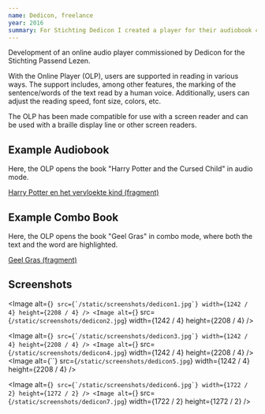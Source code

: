 ```yaml
---
name: Dedicon, freelance
year: 2016
summary: For Stichting Dedicon I created a player for their audiobook collection. It's built specifically for users with visual impairments. The player has a karaoke function that highlights the text currently being read, which helps children with dyslexia. (in Dutch)
---
```


Development of an online audio player commissioned by Dedicon for the Stichting Passend Lezen.

With the Online Player (OLP), users are supported in reading in various ways. The support includes, among other features, the marking of the sentence/words of the text read by a human voice. Additionally, users can adjust the reading speed, font size, colors, etc.

The OLP has been made compatible for use with a screen reader and can be used with a braille display line or other screen readers.

## Example Audiobook

Here, the OLP opens the book "Harry Potter and the Cursed Child" in audio mode.

[Harry Potter en het vervloekte kind (fragment)](https://olp.netlify.app/?bookUrl=https://olp.netlify.app/harry-potter/ncc.html)

## Example Combo Book

Here, the OLP opens the book "Geel Gras" in combo mode, where both the text and the word are highlighted.

[Geel Gras (fragment)](https://olp.netlify.app/?bookUrl=https://olp.netlify.app/geel-gras/ncc.html)

## Screenshots

<Image
  alt={``}
  src={`/static/screenshots/dedicon1.jpg`}
  width={1242 / 4}
  height={2208 / 4}
/>
<Image
  alt={``}
  src={`/static/screenshots/dedicon2.jpg`}
  width={1242 / 4}
  height={2208 / 4}
/>

<Image
  alt={``}
  src={`/static/screenshots/dedicon3.jpg`}
  width={1242 / 4}
  height={2208 / 4}
/>
<Image
  alt={``}
  src={`/static/screenshots/dedicon4.jpg`}
  width={1242 / 4}
  height={2208 / 4}
/>
<Image
  alt={``}
  src={`/static/screenshots/dedicon5.jpg`}
  width={1242 / 4}
  height={2208 / 4}
/>

<Image
  alt={``}
  src={`/static/screenshots/dedicon6.jpg`}
  width={1722 / 2}
  height={1272 / 2}
/>
<Image
  alt={``}
  src={`/static/screenshots/dedicon7.jpg`}
  width={1722 / 2}
  height={1272 / 2}
/>

